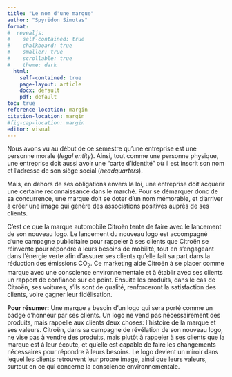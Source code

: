 ```yaml
---
title: "Le nom d'une marque"
author: "Spyridon Simotas"
format: 
#  revealjs: 
#    self-contained: true
#    chalkboard: true
#    smaller: true
#    scrollable: true
#    theme: dark
  html: 
    self-contained: true
    page-layout: article
    docx: default
    pdf: default
toc: true
reference-location: margin
citation-location: margin
#fig-cap-location: margin
editor: visual  
---
```


Nous avons vu au début de ce semestre qu’une entreprise est une personne morale (*legal entity*). Ainsi, tout comme une personne physique, une entreprise doit aussi avoir une “carte d’identité” où il est inscrit son nom et l’adresse de son siège social (*headquarters*).

Mais, en dehors de ses obligations envers la loi, une entreprise doit acquérir une certaine reconnaissance dans le marché. Pour se démarquer donc de sa concurrence, une marque doit se doter d’un nom mémorable, et d’arriver à créer une image qui génère des associations positives auprès de ses clients.

C’est ce que la marque automobile Citroën tente de faire avec le lancement de son nouveau logo. Le lancement du nouveau logo est accompagné d’une campagne publicitaire pour rappeler à ses clients que Citroën se réinvente pour répondre à leurs besoins de mobilité, tout en s’engageant dans l’énergie verte afin d’assurer ses clients qu’elle fait sa part dans la réduction des émissions CO~2~. Ce marketing aide Citroën à se placer comme marque avec une conscience environnementale et à établir avec ses clients un rapport de confiance sur ce point. Ensuite les produits, dans le cas de Citroën, ses voitures, s’ils sont de qualité, renforceront la satisfaction des clients, voire gagner leur fidélisation.

**Pour résumer:** Une marque a besoin d’un logo qui sera porté comme un badge d’honneur par ses clients. Un logo ne vend pas nécessairement des produits, mais rappelle aux clients deux choses: l’histoire de la marque et ses valeurs. Citroën, dans sa campagne de révélation de son nouveau logo, ne vise pas à vendre des produits, mais plutôt à rappeler à ses clients que la marque est à leur écoute, et qu’elle est capable de faire les changements nécessaires pour répondre à leurs besoins. Le logo devient un miroir dans lequel les clients retrouvent leur propre image, ainsi que leurs valeurs, surtout en ce qui concerne la conscience environnementale.
